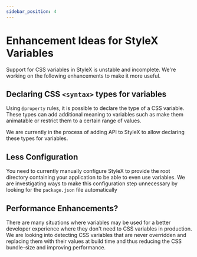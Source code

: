 ```yaml
---
sidebar_position: 4
---
```


# Enhancement Ideas for StyleX Variables

Support for CSS variables in StyleX is unstable and incomplete. We're working on
the following enhancements to make it more useful.

## Declaring CSS `<syntax>` types for variables

Using `@property` rules, it is possible to declare the type of a CSS variable.
These types can add additional meaning to variables such as make them animatable
or restrict them to a certain range of values.

We are currently in the process of adding API to StyleX to allow declaring these
types for variables.

## Less Configuration

You need to currently manually configure StyleX to provide the root directory
containing your application to be able to even use variables. We are
investigating ways to make this configuration step unnecessary by looking for
the `package.json` file automatically

## Performance Enhancements?

There are many situations where variables may be used for a better developer
experience where they don't need to CSS variables in production. We are looking
into detecting CSS variables that are never overridden and replacing them with
their values at build time and thus reducing the CSS bundle-size and improving
performance.
